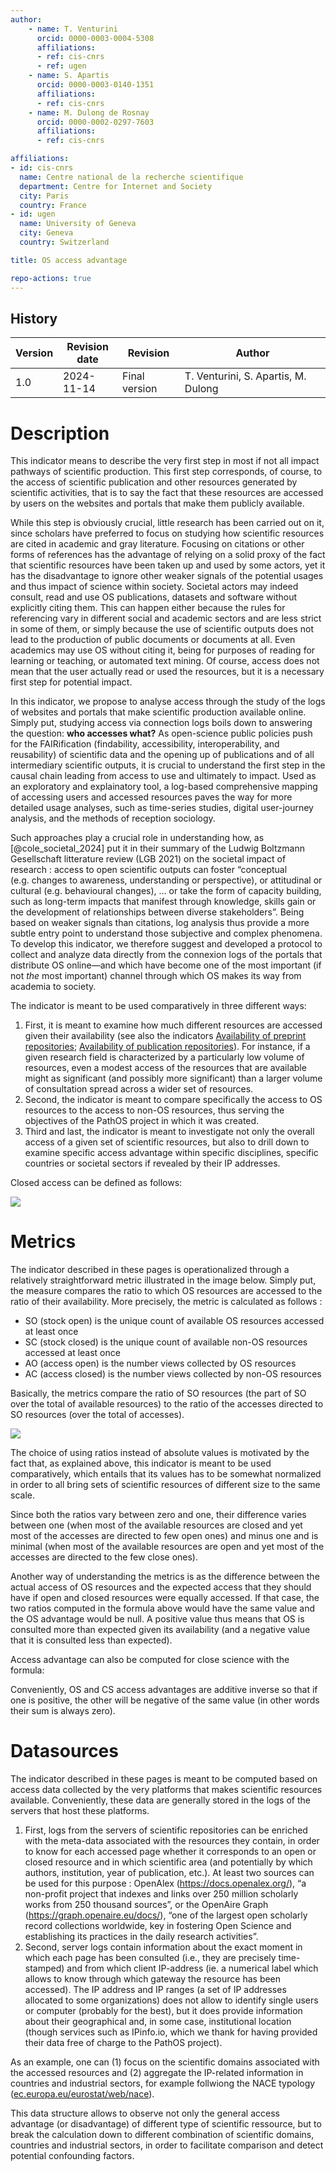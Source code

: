 ```yaml
---
author:
    - name: T. Venturini
      orcid: 0000-0003-0004-5308
      affiliations:
      - ref: cis-cnrs
      - ref: ugen
    - name: S. Apartis
      orcid: 0000-0003-0140-1351
      affiliations:
      - ref: cis-cnrs
    - name: M. Dulong de Rosnay
      orcid: 0000-0002-0297-7603
      affiliations:
      - ref: cis-cnrs

affiliations:
- id: cis-cnrs
  name: Centre national de la recherche scientifique
  department: Centre for Internet and Society
  city: Paris
  country: France
- id: ugen
  name: University of Geneva
  city: Geneva
  country: Switzerland 

title: OS access advantage

repo-actions: true
---
```


::: {.callout collapse="true"}
# History

| Version | Revision date | Revision       | Author                              |
|---------|---------------|----------------|-------------------------------------|
| 1.0     | 2024-11-14    | Final version  | T. Venturini, S. Apartis, M. Dulong |
:::

# Description

This indicator means to describe the very first step in most if not all impact pathways of scientific production. This first step corresponds, of course, to the access of scientific publication and other resources generated by scientific activities, that is to say the fact that these resources are accessed by users on the websites and portals that make them publicly available.

While this step is obviously crucial, little research has been carried out on it, since scholars have preferred to focus on studying how scientific resources are cited in academic and gray literature. Focusing on citations or other forms of references has the advantage of relying on a solid proxy of the fact that scientific resources have been taken up and used by some actors, yet it has the disadvantage to ignore other weaker signals of the potential usages and thus impact of science within society. Societal actors may indeed consult, read and use OS publications, datasets and software without explicitly citing them. This can happen either because the rules for referencing vary in different social and academic sectors and are less strict in some of them, or simply because the use of scientific outputs does not lead to the production of public documents or documents at all. Even academics may use OS without citing it, being for purposes of reading for learning or teaching, or automated text mining. Of course, access does not mean that the user actually read or used the resources, but it is a necessary first step for potential impact.

In this indicator, we propose to analyse access through the study of the logs of websites and portals that make scientific production available online. Simply put, studying access via connection logs boils down to answering the question: **who accesses what?** As open-science public policies push for the FAIRification (findability, accessibility, interoperability, and reusability) of scientific data and the opening up of publications and of all intermediary scientific outputs, it is crucial to understand the first step in the causal chain leading from access to use and ultimately to impact. Used as an exploratory and explainatory tool, a log-based comprehensive mapping of accessing users and accessed resources paves the way for more detailed usage analyses, such as time-series studies, digital user-journey analysis, and the methods of reception sociology.

Such approaches play a crucial role in understanding how, as [@cole_societal_2024] put it in their summary of the Ludwig Boltzmann Gesellschaft litterature review (LGB 2021) on the societal impact of research : access to open scientific outputs can foster "conceptual (e.g. changes to awareness, understanding or perspective), or attitudinal or cultural (e.g. behavioural changes), ... or take the form of capacity building, such as long-term impacts that manifest through knowledge, skills gain or the development of relationships between diverse stakeholders". Being based on weaker signals than citations, log analysis thus provide a more subtle entry point to understand those subjective and complex phenomena. To develop this indicator, we therefore suggest and developed a protocol to collect and analyze data directly from the connexion logs of the portals that distribute OS online—and which have become one of the most important (if not *the* most important) channel through which OS makes its way from academia to society.

The indicator is meant to be used comparatively in three different ways:

1. First, it is meant to examine how much different resources are accessed given their availability (see also the indicators [Availability of preprint repositories](../1_open_science/availability_preprint_repositories.html); [Availability of publication repositories](../1_open_science/availability_publication_repositories.html)). For instance, if a given research field is characterized by a particularly low volume of resources, even a modest access of the resources that are available might as significant (and possibly more significant) than a larger volume of consultation spread across a wider set of resources.
2.  Second, the indicator is meant to compare specifically the access to OS resources to the access to non-OS resources, thus serving the objectives of the PathOS project in which it was created.
3.  Third and last, the indicator is meant to investigate not only the overall access of a given set of scientific resources, but also to drill down to examine specific access advantage within specific disciplines, specific countries or societal sectors if revealed by their IP addresses.

Closed access can be defined as follows:

![](figures/oa_status.png)

# Metrics

The indicator described in these pages is operationalized through a relatively straightforward metric illustrated in the image below. Simply put, the measure compares the ratio to which OS resources are accessed to the ratio of their availability. More precisely, the metric is calculated as follows :

-   SO (stock open) is the unique count of available OS resources accessed at least once
-   SC (stock closed) is the unique count of available non-OS resources accessed at least once
-   AO (access open) is the number views collected by OS resources
-   AC (access closed) is the number views collected by non-OS resources

Basically, the metrics compare the ratio of SO resources (the part of SO over the total of available resources) to the ratio of the accesses directed to SO resources (over the total of accesses).

![](figures/ideal_cases.png)

The choice of using ratios instead of absolute values is motivated by the fact that, as explained above, this indicator is meant to be used comparatively, which entails that its values has to be somewhat normalized in order to all bring sets of scientific resources of different size to the same scale.

Since both the ratios vary between zero and one, their difference varies between one (when most of the available resources are closed and yet most of the accesses are directed to few open ones) and minus one and is minimal (when most of the available resources are open and yet most of the accesses are directed to the few close ones).

Another way of understanding the metrics is as the difference between the actual access of OS resources and the expected access that they should have if open and closed resources were equally accessed. If that case, the two ratios computed in the formula above would have the same value and the OS advantage would be null. A positive value thus means that OS is consulted more than expected given its availability (and a negative value that it is consulted less than expected).

Access advantage can also be computed for close science with the formula:

Conveniently, OS and CS access advantages are additive inverse so that if one is positive, the other will be negative of the same value (in other words their sum is always zero).

# Datasources

The indicator described in these pages is meant to be computed based on access data collected by the very platforms that makes scientific resources available. Conveniently, these data are generally stored in the logs of the servers that host these platforms.

1.  First, logs from  the servers of scientific repositories can be enriched with the meta-data associated with the resources they contain, in order to know for each accessed page whether it corresponds to an open or closed resource and in which scientific area (and potentially by which authors, institution, year of publication, etc.). At least two sources can be used for this purpose : OpenAlex (<https://docs.openalex.org/>), "a non-profit project that indexes and links over 250 million scholarly works from 250 thousand sources", or the OpenAire Graph (<https://graph.openaire.eu/docs/>), "one of the largest open scholarly record collections worldwide, key in fostering Open Science and establishing its practices in the daily research activities".
2.  Second, server logs contain information about the exact moment in which each page has been consulted (i.e., they are precisely time-stamped) and from which client IP-address (ie. a numerical label which allows to know through which gateway the resource has been accessed). The IP address and IP ranges (a set of IP addresses allocated to some organizations) does not allow to identify single users or computer (probably for the best), but it does provide information about their geographical and, in some case, institutional location (though services such as IPinfo.io, which we thank for having provided their data free of charge to the PathOS project).

As an example, one can (1) focus on the scientific domains associated with the accessed resources and (2) aggregate the IP-related information in countries and industrial sectors, for example follwiong the NACE typology ([ec.europa.eu/eurostat/web/nace](https://ec.europa.eu/eurostat/web/nace)).

This data structure allows to observe not only the general access advantage (or disadvantage) of different type of scientific ressource, but to break the calculation down to different combination of scientific domains, countries and industrial sectors, in order to facilitate comparison and detect potential confounding factors.
